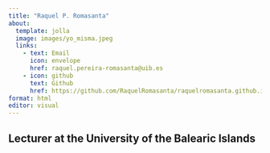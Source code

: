 ```yaml
---
title: "Raquel P. Romasanta"
about:
  template: jolla
  image: images/yo_misma.jpeg
  links: 
    - text: Email
      icon: envelope
      href: raquel.pereira-romasanta@uib.es
    - icon: github
      text: Github
      href: https://github.com/RaquelRomasanta/raquelromasanta.github.io
format: html
editor: visual
---
```


## Lecturer at the University of the Balearic Islands
